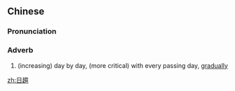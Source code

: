 {{also|日趋}}
==Chinese==
{{zh-forms|s=日趋}}

===Pronunciation===
{{zh-pron
|m=rìqū
|c=jat6 ceoi1
|cat=adv
}}

===Adverb===
{{zh-adv}}

# (increasing) day by day, (more critical) with every passing day, [[gradually]]

[[zh:日趨]]